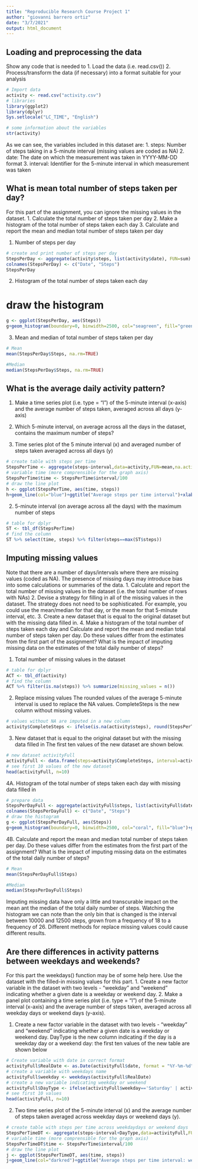 ```yaml
---
title: "Reproducible Research Course Project 1"
author: "giovanni barrero ortiz"
date: "3/7/2021"
output: html_document
---    
```



## Loading and preprocessing the data
Show any code that is needed to
1. Load the data (i.e. read.csv())
2. Process/transform the data (if necessary) into a format suitable for your analysis

```r
# Import data
activity <- read.csv("activity.csv")
# libraries
library(ggplot2)
library(dplyr)
Sys.setlocale("LC_TIME", "English")
```

```r
# some information about the variables
str(activity)
```

As we can see, the variables included in this dataset are:
1. steps: Number of steps taking in a 5-minute interval (missing values are coded as NA)
2. date: The date on which the measurement was taken in YYYY-MM-DD format
3. interval: Identifier for the 5-minute interval in which measurement was taken


## What is mean total number of steps taken per day?
For this part of the assignment, you can ignore the missing values in the dataset.
1. Calculate the total number of steps taken per day
2. Make a histogram of the total number of steps taken each day
3. Calculate and report the mean and median total number of steps taken per day

1. Number of steps per day

```r
# create and print number of steps per day
StepsPerDay <- aggregate(activity$steps, list(activity$date), FUN=sum)
colnames(StepsPerDay) <- c("Date", "Steps")
StepsPerDay
```

2. Histogram of the total number of steps taken each day

# draw the histogram

```r
g <- ggplot(StepsPerDay, aes(Steps))
g+geom_histogram(boundary=0, binwidth=2500, col="seagreen", fill="green")+ggtitle("Histogram of steps per day")+xlab("Steps")+ylab("Frequency")+theme(plot.title = element_text(face="bold", size=12))+scale_x_continuous(breaks=seq(0,25000,2500))+scale_y_continuous(breaks=seq(0,18,2))
```

3. Mean and median of total number of steps taken per day

```r
# Mean
mean(StepsPerDay$Steps, na.rm=TRUE)
```

```r
#Median
median(StepsPerDay$Steps, na.rm=TRUE)
```


## What is the average daily activity pattern?

1. Make a time series plot (i.e. type = “l”) of the 5-minute interval (x-axis) and the average number of steps taken, averaged across all days (y-axis)
2. Which 5-minute interval, on average across all the days in the dataset, contains the maximum number of steps?

1. Time series plot of the 5 minute interval (x) and averaged number of steps taken averaged across all days (y)

```r
# create table with steps per time
StepsPerTime <- aggregate(steps~interval,data=activity,FUN=mean,na.action=na.omit)
# variable time (more comprensible for the graph axis)
StepsPerTime$time <- StepsPerTime$interval/100
# draw the line plot
h <- ggplot(StepsPerTime, aes(time, steps))
h+geom_line(col="blue")+ggtitle("Average steps per time interval")+xlab("Time")+ylab("Steps")+theme(plot.title = element_text(face="bold", size=12))
```
2. 5-minute interval (on average across all the days) with the maximum number of steps

```r
# table for dplyr
ST <- tbl_df(StepsPerTime)
# find the column
ST %>% select(time, steps) %>% filter(steps==max(ST$steps))
```


## Imputing missing values

Note that there are a number of days/intervals where there are missing values (coded as NA). The presence of missing days may introduce bias into some calculations or summaries of the data.
1. Calculate and report the total number of missing values in the dataset (i.e. the total number of rows with NAs)
2. Devise a strategy for filling in all of the missing values in the dataset. The strategy does not need to be sophisticated. For example, you could use the mean/median for that day, or the mean for that 5-minute interval, etc.
3. Create a new dataset that is equal to the original dataset but with the missing data filled in.
4. Make a histogram of the total number of steps taken each day and Calculate and report the mean and median total number of steps taken per day. Do these values differ from the estimates from the first part of the assignment? What is the impact of imputing missing data on the estimates of the total daily number of steps?

1. Total number of missing values in the dataset

```r
# table for dplyr
ACT <- tbl_df(activity)
# find the column
ACT %>% filter(is.na(steps)) %>% summarize(missing_values = n())
```

2. Replace missing values
The rounded values of the average 5-minute interval is used to replace the NA values.
CompleteSteps is the new column without missing values.

```r
# values without NA are imputed in a new column
activity$CompleteSteps <- ifelse(is.na(activity$steps), round(StepsPerTime$steps[match(activity$interval, StepsPerTime$interval)],0), activity$steps)
```

3. New dataset that is equal to the original dataset but with the missing data filled in
The first ten values of the new dataset are shown below.

```r
# new dataset activityFull
activityFull <- data.frame(steps=activity$CompleteSteps, interval=activity$interval, date=activity$date)
# see first 10 values of the new dataset
head(activityFull, n=10)
```

4A. Histogram of the total number of steps taken each day with missing data filled in

```r
# prepare data
StepsPerDayFull <- aggregate(activityFull$steps, list(activityFull$date), FUN=sum)
colnames(StepsPerDayFull) <- c("Date", "Steps")
# draw the histogram
g <- ggplot(StepsPerDayFull, aes(Steps))  
g+geom_histogram(boundary=0, binwidth=2500, col="coral", fill="blue")+ggtitle("Histogram of steps per day")+xlab("Steps")+ylab("Frequency")+theme(plot.title = element_text(face="bold", size=12))+scale_x_continuous(breaks=seq(0,25000,2500))+scale_y_continuous(breaks=seq(0,26,2))
```
4B. Calculate and report the mean and median total number of steps taken per day. Do these values differ from the estimates from the first part of the assignment? What is the impact of imputing missing data on the estimates of the total daily number of steps?

```r
# Mean
mean(StepsPerDayFull$Steps)
```

```r
#Median
median(StepsPerDayFull$Steps)
```

Imputing missing data have only a little and transcurable impact on the mean ant the median of the total daily number of steps. Watching the histogram we can note than the only bin that is changed is the interval between 10000 and 12500 steps, grown from a frequency of 18 to a frequency of 26. Different methods for replace missing values could cause different results.


## Are there differences in activity patterns between weekdays and weekends?

For this part the weekdays() function may be of some help here. Use the dataset with the filled-in missing values for this part.
1. Create a new factor variable in the dataset with two levels - “weekday” and “weekend” indicating whether a given date is a weekday or weekend day.
2. Make a panel plot containing a time series plot (i.e. type = “l”) of the 5-minute interval (x-axis) and the average number of steps taken, averaged across all weekday days or weekend days (y-axis).

1. Create a new factor variable in the dataset with two levels - “weekday” and “weekend” indicating whether a given date is a weekday or weekend day.
DayType is the new column indicating if the day is a weekday day or a weekend day: the first ten values of the new table are shown below

```r
# Create variable with date in correct format
activityFull$RealDate <- as.Date(activityFull$date, format = "%Y-%m-%d")
# create a variable with weekdays name
activityFull$weekday <- weekdays(activityFull$RealDate)
# create a new variable indicating weekday or weekend
activityFull$DayType <- ifelse(activityFull$weekday=='Saturday' | activityFull$weekday=='Sunday', 'weekend','weekday')
# see first 10 values
head(activityFull, n=10) 
```

2. Two time series plot of the 5-minute interval (x) and the average number of steps taken averaged across weekday days or weekend days (y).


```r
# create table with steps per time across weekdaydays or weekend days
StepsPerTimeDT <- aggregate(steps~interval+DayType,data=activityFull,FUN=mean,na.action=na.omit)
# variable time (more comprensible for the graph axis)
StepsPerTimeDT$time <- StepsPerTime$interval/100
# draw the line plot
j <- ggplot(StepsPerTimeDT, aes(time, steps))
j+geom_line(col="darkred")+ggtitle("Average steps per time interval: weekdays vs. weekends")+xlab("Time")+ylab("Steps")+theme(plot.title = element_text(face="bold", size=12))+facet_grid(DayType ~ .)
```

